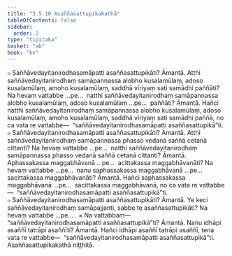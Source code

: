 ```yaml
---
title: "3.5.10 Asaññasattupikakathā"
tableOfContents: false
sidebar:
  order: 2
type: "tipitaka"
basket: "ab"
book: "kv"
---
```



<DynamicBreadcrumb />

<Division number="735" book="kv" bookNo="32" page="376">

<Paragraph number="2327" book="kv">
๐ Saññāvedayitanirodhasamāpatti asaññasattupikāti? Āmantā. Atthi saññāvedayitanirodhaṃ samāpannassa alobho kusalamūlaṃ, adoso kusalamūlaṃ, amoho kusalamūlaṃ, saddhā vīriyaṃ sati samādhi paññāti? Na hevaṃ vattabbe …pe…  natthi saññāvedayitanirodhaṃ samāpannassa alobho kusalamūlaṃ, adoso kusalamūlaṃ …pe…  paññāti? Āmantā. Hañci natthi saññāvedayitanirodhaṃ samāpannassa alobho kusalamūlaṃ, adoso kusalamūlaṃ, amoho kusalamūlaṃ, saddhā vīriyaṃ sati samādhi paññā, no ca vata re vattabbe—  “saññāvedayitanirodhasamāpatti asaññasattupikā”ti.
</Paragraph>

<Paragraph number="2328" book="kv">
๐ Saññāvedayitanirodhasamāpatti asaññasattupikāti? Āmantā. Atthi saññāvedayitanirodhaṃ samāpannassa phasso vedanā saññā cetanā cittanti? Na hevaṃ vattabbe …pe…  natthi saññāvedayitanirodhaṃ samāpannassa phasso vedanā saññā cetanā cittanti? Āmantā. Aphassakassa maggabhāvanā …pe…  acittakassa maggabhāvanāti? Na hevaṃ vattabbe …pe…  nanu saphassakassa maggabhāvanā …pe…  sacittakassa maggabhāvanāti? Āmantā. Hañci saphassakassa maggabhāvanā …pe…  sacittakassa maggabhāvanā, no ca vata re vattabbe—  “saññāvedayitanirodhasamāpatti asaññasattupikā”ti.
</Paragraph>

<Paragraph number="2329" book="kv">
๐ Saññāvedayitanirodhasamāpatti asaññasattupikāti? Āmantā. Ye keci saññāvedayitanirodhaṃ samāpajjanti, sabbe te asaññasattupikāti? Na hevaṃ vattabbe …pe… .
</Paragraph>

</Division>
<Division number="736" book="kv" bookNo="32" page="377">

<Paragraph number="2330" book="kv">
× Na vattabbaṃ—  “saññāvedayitanirodhasamāpatti asaññasattupikā”ti? Āmantā. Nanu idhāpi asaññī tatrāpi asaññīti? Āmantā. Hañci idhāpi asaññī tatrāpi asaññī, tena vata re vattabbe—  “saññāvedayitanirodhasamāpatti asaññasattupikā”ti.

</Paragraph>
</Division>

<Paragraph number="2331" type="center" book="kv">
Asaññasattupikakathā niṭṭhitā.
</Paragraph>